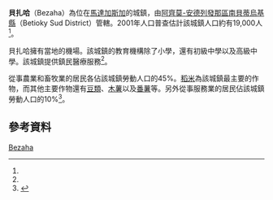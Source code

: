 {{Infobox settlement
|official_name = 貝扎哈
|other_name =
|native_name = Bezaha
|nickname =
|settlement_type = 
|motto =
|pushpin_map = Madagascar
|pushpin_label_position =bottom
|pushpin_map_caption =貝扎哈在馬達加斯加的位置
|pushpin_mapsize =180
|coordinates_region = MG
|subdivision_type = 國家
|subdivision_name = {{MAD}}
|subdivision_type1 = {{le|區 (馬達加斯加)|Regions of Madagascar|區}}
|subdivision_name1 = [[阿齊莫-安德列發那區|阿齊莫-安德列發那區]]
|subdivision_type2 = {{le|縣 (馬達加斯加)|Districts of Madagascar|縣}}
|subdivision_name2 = [[南貝蒂烏基縣|南貝蒂烏基縣]]
|population_as_of = 2001
|population_footnotes = <ref name="pop"/>
|population_total = 19000
|population_note =
|population_density_km2 =
|population_density_urban_sq_mi =
|population_blank1_title =民族
|population_blank1 = {{le|馬哈法利人|Mahafaly}}
|population_blank2_title =宗教
|population_blank2 =
|timezone = [[東非時間|EAT]]
|utc_offset = +3
|timezone_DST = 
|utc_offset_DST = 
|coordinates_display = inline,title
|latd=23 |latm=30 |lats= |latNS=S
|longd=44|longm=30 |longs= |longEW=E
|elevation_footnotes=
|elevation_m = 124
|elevation_ft =
}}

'''貝扎哈'''（Bezaha）為位在[[馬達加斯加|馬達加斯加]]的城鎮，由[[阿齊莫-安德列發那區|阿齊莫-安德列發那區]][[南貝蒂烏基縣|南貝蒂烏基縣]]（Betioky Sud District）管轄。2001年人口普查估計該城鎮人口約有19,000人<ref name="pop"/>。

貝扎哈擁有當地的機場。該城鎮的教育機構除了小學，還有初級中學以及高級中學。該城鎮提供鎮民醫療服務<ref name="pop"/>。

從事農業和畜牧業的居民各佔該城鎮勞動人口的45%。[[稻米|稻米]]為該城鎮最主要的作物，而其他主要作物還有[[豆類|豆類]]、[[木薯|木薯]]以及[[番薯|番薯]]等。另外從事服務業的居民佔該城鎮勞動人口的10%<ref name="pop">{{cite web | url=http://www.ilo.cornell.edu/ilo/data.html | title=ILO census data | publisher=[[Cornell_University|Cornell University]] | year=2002 | accessdate=2008-03-12 | archive-date=2018-10-11 | archive-url=https://web.archive.org/web/20181011035214/http://www.ilo.cornell.edu/ilo/data.html | dead-url=no }}</ref>。

== 參考資料 ==
{{reflist}}

{{阿齊莫-安德列發那區}}

[[Category:阿齊莫-安德列發那區聚居地|Bezaha]]

{{Madagascar-geo-stub}}